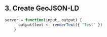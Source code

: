 ## 3. Create GeoJSON-LD

```r
server = function(input, output) {
      output$text <- renderText({ "Test" })
    }
```

